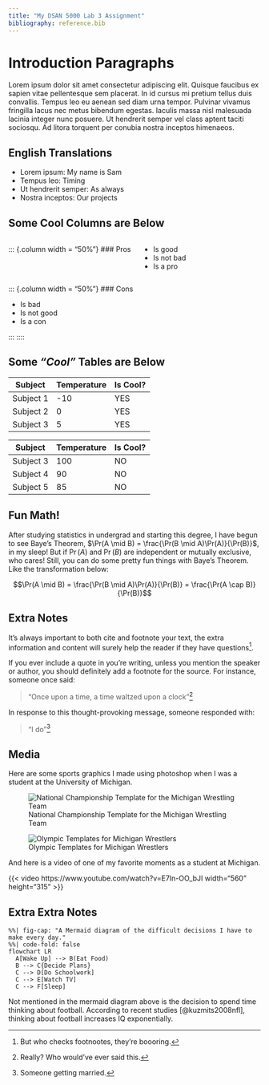 ```yaml
---
title: "My DSAN 5000 Lab 3 Assignment"
bibliography: reference.bib
---
```


# Introduction Paragraphs

Lorem ipsum dolor sit amet consectetur adipiscing elit. Quisque faucibus ex sapien vitae pellentesque sem placerat. In id cursus mi pretium tellus duis convallis. Tempus leo eu aenean sed diam urna tempor. Pulvinar vivamus fringilla lacus nec metus bibendum egestas. Iaculis massa nisl malesuada lacinia integer nunc posuere. Ut hendrerit semper vel class aptent taciti sociosqu. Ad litora torquent per conubia nostra inceptos himenaeos.

## English Translations

- Lorem ipsum: My name is Sam
- Tempus leo: Timing
- Ut hendrerit semper: As always
- Nostra inceptos: Our projects

## Some Cool Columns are Below

:::: {.columns}
::: {.column width = "50%"}
### Pros

- Is good
- Is not bad
- Is a pro
:::

::: {.column width = "50%"}
### Cons

- Is bad
- Is not good
- Is a con

:::
::::

## Some *"Cool"* Tables are Below

| Subject  | Temperature       | Is Cool? |
|---------------|--------------|-----------------|
| Subject 1 | -10  | YES     |
| Subject 2  | 0   | YES     |
| Subject 3 | 5     | YES     |

| Subject  | Temperature       | Is Cool? |
|---------------|--------------|-----------------|
| Subject 3 | 100  | NO     |
| Subject 4  | 90   | NO     |
| Subject 5 | 85     | NO     |


## Fun Math!

After studying statistics in undergrad and starting this degree, I have begun to see Baye's Theorem, $\Pr(A \mid B) = \frac{\Pr(B \mid A)\Pr(A)}{\Pr(B)}$, in my sleep! But if $\Pr(A)$ and $\Pr(B)$ are independent or mutually exclusive, who cares! Still, you can do some pretty fun things with Baye's Theorem. Like the transformation below:

$$\Pr(A \mid B) = \frac{\Pr(B \mid A)\Pr(A)}{\Pr(B)} = \frac{\Pr(A \cap B)}{\Pr(B)}$$

## Extra Notes

It's always important to both cite and footnote your text, the extra information and content will surely help the reader if they have questions[^1].

[^1]: But who checks footnootes, they're boooring.

If you ever include a quote in you're writing, unless you mention the speaker or author, you should definitely add a footnote for the source. For instance, someone once said: 

> "Once upon a time, a time waltzed upon a clock"[^2]

In response to this thought-provoking message, someone responded with:

> "I do"[^3]

[^2]: Really? Who would've ever said this.
[^3]: Someone getting married.

## Media

Here are some sports graphics I made using photoshop when I was a student at the University of Michigan.

![National Championship Template for the Michigan Wrestling Team](images/davisonchamp1.png)

![Olympic Templates for Michigan Wrestlers](images/WRM Olympians V3.png)

And here is a video of one of my favorite moments as a student at Michigan.

{{< video https://www.youtube.com/watch?v=E7In-OO_bJI width="560" height="315" >}}


## Extra Extra Notes

```mermaid
%%| fig-cap: "A Mermaid diagram of the difficult decisions I have to make every day."
%%| code-fold: false
flowchart LR
  A[Wake Up] --> B(Eat Food)
  B --> C{Decide Plans}
  C --> D[Do Schoolwork]
  C --> E[Watch TV]
  C --> F[Sleep]
```

Not mentioned in the mermaid diagram above is the decision to spend time thinking about football. According to recent studies [@kuzmits2008nfl], thinking about football increases IQ exponentially.